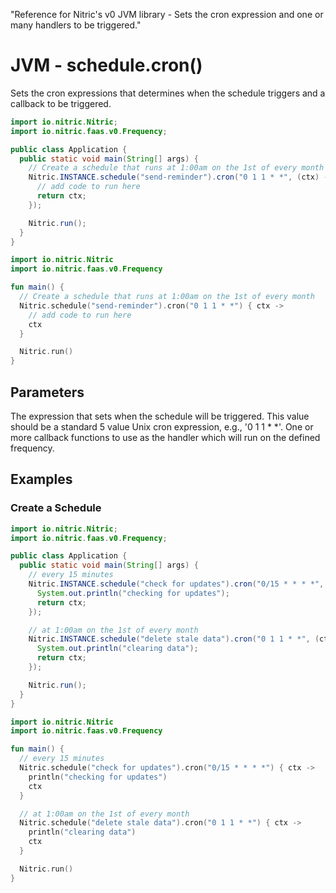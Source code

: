   "Reference for Nitric's v0 JVM library - Sets the cron expression and one or many handlers to be triggered."

# JVM - schedule.cron()

Sets the cron expressions that determines when the schedule triggers and a callback to be triggered.

<Tabs syncKey="jvm-lang">

<TabItem label="Java">

```java
import io.nitric.Nitric;
import io.nitric.faas.v0.Frequency;

public class Application {
  public static void main(String[] args) {
    // Create a schedule that runs at 1:00am on the 1st of every month
    Nitric.INSTANCE.schedule("send-reminder").cron("0 1 1 * *", (ctx) -> {
      // add code to run here
      return ctx;
    });

    Nitric.run();
  }
}
```

</TabItem>

<TabItem label="Kotlin">

```kotlin
import io.nitric.Nitric
import io.nitric.faas.v0.Frequency

fun main() {
  // Create a schedule that runs at 1:00am on the 1st of every month
  Nitric.schedule("send-reminder").cron("0 1 1 * *") { ctx ->
    // add code to run here
    ctx
  }

  Nitric.run()
}
```

</TabItem>

</Tabs>

## Parameters

<Properties>
  <Property name="expression" required type="String">
    The expression that sets when the schedule will be triggered. This value
    should be a standard 5 value Unix cron expression, e.g., '0 1 1 * *'.
  </Property>
  <Property
    name="middleware"
    required
    type="EventMiddleware or List<EventMiddleware>"
  >
    One or more callback functions to use as the handler which will run on the
    defined frequency.
  </Property>
</Properties>

## Examples

### Create a Schedule

<Tabs syncKey="jvm-lang">

<TabItem label="Java">

```java
import io.nitric.Nitric;
import io.nitric.faas.v0.Frequency;

public class Application {
  public static void main(String[] args) {
    // every 15 minutes
    Nitric.INSTANCE.schedule("check for updates").cron("0/15 * * * *", (ctx) -> {
      System.out.println("checking for updates");
      return ctx;
    });

    // at 1:00am on the 1st of every month
    Nitric.INSTANCE.schedule("delete stale data").cron("0 1 1 * *", (ctx) -> {
      System.out.println("clearing data");
      return ctx;
    });

    Nitric.run();
  }
}
```

</TabItem>

<TabItem label="Kotlin">

```kotlin
import io.nitric.Nitric
import io.nitric.faas.v0.Frequency

fun main() {
  // every 15 minutes
  Nitric.schedule("check for updates").cron("0/15 * * * *") { ctx ->
    println("checking for updates")
    ctx
  }

  // at 1:00am on the 1st of every month
  Nitric.schedule("delete stale data").cron("0 1 1 * *") { ctx ->
    println("clearing data")
    ctx
  }

  Nitric.run()
}
```

</TabItem>

</Tabs>
